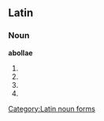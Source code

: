 ==Latin==

===Noun===
'''abollae''' {{g|f}}

# {{inflection of|abolla||gen|s|lang=la}}
# {{inflection of|abolla||dat|s|lang=la}}
# {{inflection of|abolla||nom|p|lang=la}}
# {{inflection of|abolla||voc|p|lang=la}}

[[Category:Latin noun forms]]